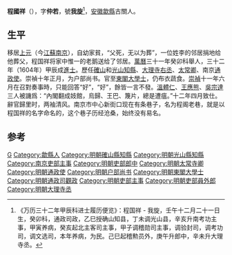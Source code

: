 '''程國祥'''（{{bd|?||?||}}），字'''仲若'''，號'''我旋'''<ref>《万历三十二年甲辰科进士履历便览》：程国祥 - 我旋，壬午十二月二十一日生，癸卯科，通政司政，乙巳授确山知县，丁未调光山县，辛亥升南考功主事，甲寅养病，癸亥起北主客司主事，甲子调稽勋司主事，调验封司，调考功司，调文选司，本年养病，为民。己巳起稽勲员外，庚午升郎中，辛未升大理寺丞。</ref>，[[安徽|安徽]][[歙縣|歙縣]]古關人。

== 生平 ==
移居[[上元|上元]]（今[[江蘇|江蘇]][[南京|南京]]），自幼家貧，“父死，无以为葬”，一位姓李的邻居捐地给他葬父，程国祥将家中惟一的老鹅送给了邻居。[[萬曆|萬曆]]三十一年癸卯科舉人，三十二年（1604年）甲辰成[[進士|進士]]。歷任[[確山|確山]]和[[光山|光山]][[知縣|知縣]]、[[大理寺右丞|大理寺右丞]]、[[太常卿|太常卿]]、南京[[通政使|通政使]]。崇禎十年正月，为户部尚书。官至[[東閣大學士|東閣大學士]]，仍布衣蔬食。[[崇禎|崇禎]]十一年六月在召對奏事時，只能回答“好”，“好”，餘皆一言不發。[[溫體仁|溫體仁]]、[[王應熊|王應熊]]、[[吳宗達|吳宗達]]三人被譏爲：“內閣翻成妓館，烏歸、王巴、篾片，總是遭瘟。”十二年四月致仕。辭官歸里时，两袖清风。南京市中心新街口现在有条巷子，名为程阁老巷，就是以程国祥的名字命名的，这个巷子历经沧桑，始终没有易名。

==参考==
{{reflist}}

{{萬曆三十二年甲辰科殿試金榜}}

{{Authority control}}

{{DEFAULTSORT:Cheng程}}
[[Category:程姓|G]]
[[Category:歙縣人|Category:歙縣人]]
[[Category:明朝確山縣知縣|Category:明朝確山縣知縣]]
[[Category:明朝光山縣知縣|Category:明朝光山縣知縣]]
[[Category:南京吏部主事|Category:南京吏部主事]]
[[Category:明朝吏部郎中|Category:明朝吏部郎中]]
[[Category:明朝太常寺卿|Category:明朝太常寺卿]]
[[Category:明朝通政使|Category:明朝通政使]]
[[Category:明朝户部尚书|Category:明朝户部尚书]]
[[Category:明朝東閣大學士|Category:明朝東閣大學士]]
[[Category:明朝通政司觀政|Category:明朝通政司觀政]]
[[Category:明朝吏部主事|Category:明朝吏部主事]]
[[Category:明朝吏部員外郎|Category:明朝吏部員外郎]]
[[Category:明朝大理寺丞|Category:明朝大理寺丞]]


{{明朝人物小作品}}